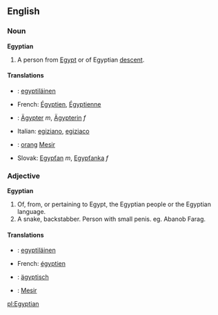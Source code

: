 ==English==
===Noun===
'''Egyptian'''

#A person from [[Egypt]] or of Egyptian [[descent]].

====Translations====
*{{fi}}: [[egyptiläinen]]
*French: [[Égyptien]], [[Égyptienne]]
*{{de}}: [[Ägypter]] ''m'', [[Ägypterin]] ''f''
*Italian: [[egiziano]], [[egiziaco]]
*{{ms}}: [[orang]] [[Mesir]]
*Slovak: [[Egypťan#Slovak|Egypťan]] ''m'', [[Egypťanka#Slovak|Egypťanka]] ''f''

===Adjective===
'''Egyptian'''
#Of, from, or pertaining to Egypt, the Egyptian people or the Egyptian language.
#A snake, backstabber. Person with small penis. eg. Abanob Farag.
====Translations====
*{{fi}}: [[egyptiläinen]]
*French: [[égyptien]]
*{{de}}: [[ägyptisch]]
*{{ms}}: [[Mesir]]

[[pl:Egyptian]]